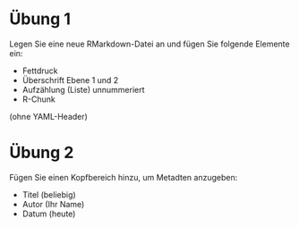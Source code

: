 

# Übung 1

Legen Sie eine neue RMarkdown-Datei an und fügen Sie folgende Elemente ein:

- Fettdruck
- Überschrift Ebene 1 und 2
- Aufzählung (Liste) unnummeriert
- R-Chunk

(ohne YAML-Header)

# Übung 2

Fügen Sie einen Kopfbereich hinzu, um Metadten anzugeben:

- Titel (beliebig)
- Autor (Ihr Name)
- Datum (heute)

